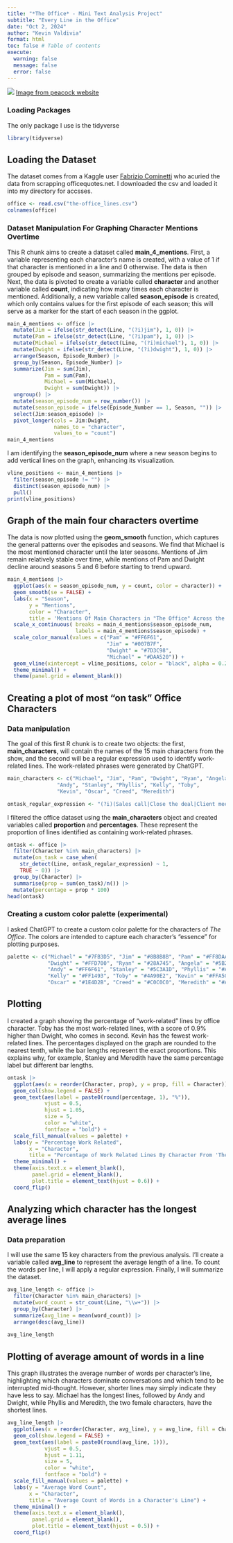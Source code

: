```yaml
---
title: "*The Office* - Mini Text Analysis Project"
subtitle: "Every Line in the Office"
date: "Oct 2, 2024"
author: "Kevin Valdivia"
format: html
toc: false # Table of contents
execute: 
  warning: false
  message: false
  error: false
---
```


![](the_office.png) [Image from peacock website](https://www.peacocktv.com/stream-tv/the-office)

### Loading Packages

The only package I use is the tidyverse

```r
library(tidyverse)
```

## Loading the Dataset

The dataset comes from a Kaggle user [Fabrizio Cominetti](https://www.kaggle.com/fabriziocominetti) who acuried the data from scrapping officequotes.net. I downloaded the csv and loaded it into my directory for accsses.

```r
office <- read.csv("the-office_lines.csv")
colnames(office)
```

### Dataset Manipulation For Graphing Character Mentions Overtime

This R chunk aims to create a dataset called **main_4_mentions**. First, a variable representing each character's name is created, with a value of 1 if that character is mentioned in a line and 0 otherwise. The data is then grouped by episode and season, summarizing the mentions per episode. Next, the data is pivoted to create a variable called **character** and another variable called **count**, indicating how many times each character is mentioned. Additionally, a new variable called **season_episode** is created, which only contains values for the first episode of each season; this will serve as a marker for the start of each season in the ggplot.

```r
main_4_mentions <- office |> 
  mutate(Jim = ifelse(str_detect(Line, "(?i)jim"), 1, 0)) |> 
  mutate(Pam = ifelse(str_detect(Line, "(?i)pam"), 1, 0)) |> 
  mutate(Michael = ifelse(str_detect(Line, "(?i)michael"), 1, 0)) |> 
  mutate(Dwight = ifelse(str_detect(Line, "(?i)dwight"), 1, 0)) |> 
  arrange(Season, Episode_Number) |> 
  group_by(Season, Episode_Number) |> 
  summarize(Jim = sum(Jim),
            Pam = sum(Pam),
            Michael = sum(Michael),
            Dwight = sum(Dwight)) |> 
  ungroup() |> 
  mutate(season_episode_num = row_number()) |> 
  mutate(season_episode = ifelse(Episode_Number == 1, Season, "")) |> 
  select(Jim:season_episode) |> 
  pivot_longer(cols = Jim:Dwight,
               names_to = "character",
               values_to = "count")
main_4_mentions
```

I am identifying the **season_episode_num** where a new season begins to add vertical lines on the graph, enhancing its visualization.

```r
vline_positions <- main_4_mentions |> 
  filter(season_episode != "") |> 
  distinct(season_episode_num) |> 
  pull()
print(vline_positions)
```

## Graph of the main four characters overtime

The data is now plotted using the **geom_smooth** function, which captures the general patterns over the episodes and seasons. We find that Michael is the most mentioned character until the later seasons. Mentions of Jim remain relatively stable over time, while mentions of Pam and Dwight decline around seasons 5 and 6 before starting to trend upward.

```r
main_4_mentions |> 
  ggplot(aes(x = season_episode_num, y = count, color = character)) +
  geom_smooth(se = FALSE) +
  labs(x = "Season",
       y = "Mentions",
       color = "Character",
       title = 'Mentions Of Main Characters in "The Office" Across the Seasons') +
  scale_x_continuous( breaks = main_4_mentions$season_episode_num,
                      labels = main_4_mentions$season_episode) +
  scale_color_manual(values = c("Pam" = "#FF6F61",
                                "Jim" = "#007B7F",
                                "Dwight" = "#7D3C98",
                                "Michael" = "#DAA520")) +
  geom_vline(xintercept = vline_positions, color = "black", alpha = 0.2, linetype = "solid") +
  theme_minimal() +
  theme(panel.grid = element_blank())
```

## Creating a plot of most "on task" Office Characters

### Data manipulation

The goal of this first R chunk is to create two objects: the first, **main_characters**, will contain the names of the 15 main characters from the show, and the second will be a regular expression used to identify work-related lines. The work-related phrases were generated by ChatGPT.

```r
main_characters <- c("Michael", "Jim", "Pam", "Dwight", "Ryan", "Angela", 
                "Andy", "Stanley", "Phyllis", "Kelly", "Toby", 
                "Kevin", "Oscar", "Creed", "Meredith")

ontask_regular_expression <- "(?i)(Sales call|Close the deal|Client meeting|Team building|Sales quota|Dunder Mifflin|Paper company|File|Report|Workplace safety|Expense report|Business trip|Client relations|Company policy|Human resources|Submit a proposal|Meet the deadline|Job performance|Close a sale|Office supplies|Sales pitch|Productivity report|Employee evaluation|Quarterly review|Manager meeting|Sales team|Sales numbers|Work email|Conference call|Work-life balance|Overtime|Office hours|Weekly meeting|Promotion|Sales report|Job interview|Submit the paperwork|Company-wide memo|Business strategy|Client presentation|Office party|Budget meeting|New hire|Work project|Revenue target|Annual review|Management decision|Employee training|Company retreat|Work performance|quarterlies|corporate|efficien|fax)"
```

I filtered the office dataset using the **main_characters** object and created variables called **proportion** and **percentages**. These represent the proportion of lines identified as containing work-related phrases.

```r
ontask <- office |> 
  filter(Character %in% main_characters) |> 
  mutate(on_task = case_when(
    str_detect(Line, ontask_regular_expression) ~ 1,
    TRUE ~ 0)) |> 
  group_by(Character) |> 
  summarise(prop = sum(on_task)/n()) |> 
  mutate(percentage = prop * 100)
head(ontask)
```

### Creating a custom color palette (experimental)

I asked ChatGPT to create a custom color palette for the characters of *The Office*. The colors are intended to capture each character's "essence" for plotting purposes.

```r
palette <- c("Michael" = "#7FB3D5", "Jim" = "#8B8B8B", "Pam" = "#FF8DAA", 
             "Dwight" = "#FFD700", "Ryan" = "#28A745", "Angela" = "#5B2C6F", 
             "Andy" = "#FF6F61", "Stanley" = "#5C3A1D", "Phyllis" = "#A0522D", 
             "Kelly" = "#FF1493", "Toby" = "#4A90E2", "Kevin" = "#FFA500", 
             "Oscar" = "#1E4D2B", "Creed" = "#C0C0C0", "Meredith" = "#A50000")
```

## Plotting

I created a graph showing the percentage of "work-related" lines by office character. Toby has the most work-related lines, with a score of 0.9% higher than Dwight, who comes in second. Kevin has the fewest work-related lines. The percentages displayed on the graph are rounded to the nearest tenth, while the bar lengths represent the exact proportions. This explains why, for example, Stanley and Meredith have the same percentage label but different bar lengths.

```r
ontask |> 
  ggplot(aes(x = reorder(Character, prop), y = prop, fill = Character)) +
  geom_col(show.legend = FALSE) +
  geom_text(aes(label = paste0(round(percentage, 1), "%")), 
            vjust = 0.5, 
            hjust = 1.05,
            size = 5,
            color = "white",
            fontface = "bold") +
  scale_fill_manual(values = palette) +
  labs(y = "Percentage Work Related",
       x = "Character",
       title = "Percentage of Work Related Lines By Character From 'The Office'") +
  theme_minimal() +
  theme(axis.text.x = element_blank(),
        panel.grid = element_blank(),
        plot.title = element_text(hjust = 0.6)) +
  coord_flip() 

```

## Analyzing which character has the longest average lines

### Data preparation

I will use the same 15 key characters from the previous analysis. I'll create a variable called **avg_line** to represent the average length of a line. To count the words per line, I will apply a regular expression. Finally, I will summarize the dataset.

```r
avg_line_length <- office |> 
  filter(Character %in% main_characters) |> 
  mutate(word_count = str_count(Line, "\\w+")) |> 
  group_by(Character) |> 
  summarize(avg_line = mean(word_count)) |> 
  arrange(desc(avg_line))
  
avg_line_length
```

## Plotting of average amount of words in a line

This graph illustrates the average number of words per character's line, highlighting which characters dominate conversations and which tend to be interrupted mid-thought. However, shorter lines may simply indicate they have less to say. Michael has the longest lines, followed by Andy and Dwight, while Phyllis and Meredith, the two female characters, have the shortest lines.

```r
avg_line_length |> 
  ggplot(aes(x = reorder(Character, avg_line), y = avg_line, fill = Character)) +
  geom_col(show.legend = FALSE) +
  geom_text(aes(label = paste0(round(avg_line, 1))), 
            vjust = 0.5, 
            hjust = 1.11,
            size = 5,
            color = "white",
            fontface = "bold") +
  scale_fill_manual(values = palette) +
  labs(y = "Average Word Count",
       x = "Character",
       title = "Average Count of Words in a Character's Line") +
  theme_minimal() +
  theme(axis.text.x = element_blank(),
        panel.grid = element_blank(),
        plot.title = element_text(hjust = 0.5)) +
  coord_flip() 
```
